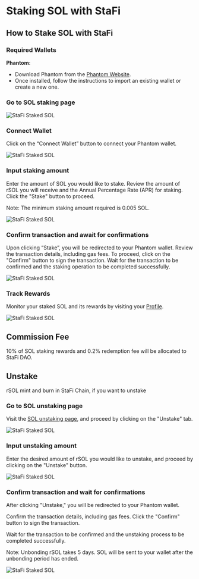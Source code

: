 # Staking SOL with StaFi


## How to Stake SOL with StaFi

### Required Wallets

**Phantom**:

- Download Phantom from the [Phantom Website](https://phantom.app/).
- Once installed, follow the instructions to import an existing wallet or create a new one.

<Steps>

### Go to SOL staking page

![StaFi Staked SOL](/image/stakingunstakingothersol_1.png)

### Connect Wallet

Click on the “Connect Wallet” button to connect your Phantom wallet.

![StaFi Staked SOL](/image/stakingunstakingothersol_2.png)

### Input staking amount

Enter the amount of SOL you would like to stake. Review the amount of rSOL you will receive and the Annual Percentage Rate (APR) for staking. Click the "Stake" button to proceed.

<Callout type="info">
Note: The minimum staking amount required is 0.005 SOL.
</Callout>

![StaFi Staked SOL](/image/stakingunstakingothersol_3.png)

### Confirm transaction and await for confirmations

Upon clicking “Stake”, you will be redirected to your Phantom wallet. Review the transaction details, including gas fees. To proceed, click on the "Confirm" button to sign the transaction. Wait for the transaction to be confirmed and the staking operation to be completed successfully.

![StaFi Staked SOL](/image/stakingunstakingothersol_4.jpg)

### Track Rewards

Monitor your staked SOL and its rewards by visiting your [Profile](https://app.stafi.io/profile/solana).

![StaFi Staked SOL](/image/stakingunstakingothersol_5.jpg)

</Steps>

## Commission Fee

10% of SOL staking rewards and 0.2% redemption fee will be allocated to StaFi DAO.

## Unstake

<Callout type="info">
rSOL mint and burn in StaFi Chain, if you want to unstake
</Callout>

<Steps>

### Go to SOL unstaking page

Visit the [SOL unstaking page](https://app.stafi.io/gallery/solana/SOL?tab=unstake), and proceed by clicking on the "Unstake" tab.

![StaFi Staked SOL](/image/stakingunstakingothersol_6.png)

### Input unstaking amount

Enter the desired amount of rSOL you would like to unstake, and proceed by clicking on the "Unstake" button.

![StaFi Staked SOL](/image/stakingunstakingothersol_7.png)

### Confirm transaction and wait for confirmations

After clicking "Unstake," you will be redirected to your Phantom wallet.

Confirm the transaction details, including gas fees. Click the "Confirm" button to sign the transaction. 

Wait for the transaction to be confirmed and the unstaking process to be completed successfully.

<Callout type="info">
Note: Unbonding rSOL takes 5 days. SOL will be sent to your wallet after the unbonding period has ended.
</Callout>

![StaFi Staked SOL](/image/stakingunstakingothersol_8.png)

</Steps>


